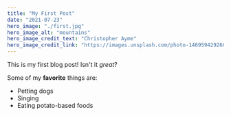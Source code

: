 ```yaml
---
title: "My First Post"
date: "2021-07-23"
hero_image: "./first.jpg"
hero_image_alt: "mountains"
hero_image_credit_text: "Christopher Ayme"
hero_image_credit_link: "https://images.unsplash.com/photo-1469594292607-7bd90f8d3ba4?ixlib=rb-1.2.1&ixid=MnwxMjA3fDB8MHxzZWFyY2h8Mzl8fG1vdW50YWluc3xlbnwwfHwwfHw%3D&auto=format&fit=crop&w=900&q=60"
---
```


This is my first blog post! Isn't it *great*?

Some of my **favorite** things are:

* Petting dogs
* Singing
* Eating potato-based foods
